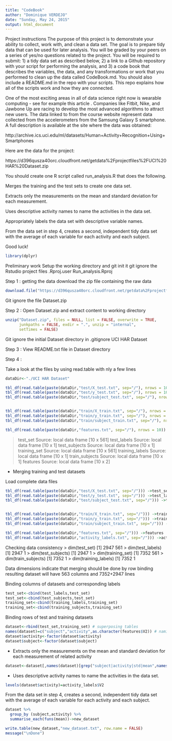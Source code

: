 ```yaml
---
title: "CodeBook"
author: "Dominique VERDEJO"
date: "Sunday, May 24, 2015"
output: html_document
---
```


Project instructions
The purpose of this project is to demonstrate your ability to collect, work with, and clean a data set. The goal is to prepare tidy data that can be used for later analysis. You will be graded by your peers on a series of yes/no questions related to the project. You will be required to submit: 1) a tidy data set as described below, 2) a link to a Github repository with your script for performing the analysis, and 3) a code book that describes the variables, the data, and any transformations or work that you performed to clean up the data called CodeBook.md. You should also include a README.md in the repo with your scripts. This repo explains how all of the scripts work and how they are connected.  

One of the most exciting areas in all of data science right now is wearable computing - see for example this article . Companies like Fitbit, Nike, and Jawbone Up are racing to develop the most advanced algorithms to attract new users. The data linked to from the course website represent data collected from the accelerometers from the Samsung Galaxy S smartphone. A full description is available at the site where the data was obtained: 

http://archive.ics.uci.edu/ml/datasets/Human+Activity+Recognition+Using+Smartphones 

Here are the data for the project: 

https://d396qusza40orc.cloudfront.net/getdata%2Fprojectfiles%2FUCI%20HAR%20Dataset.zip 

You should create one R script called run_analysis.R that does the following. 
 
  Merges the training and the test sets to create one data set.

  Extracts only the measurements on the mean and standard deviation for each measurement. 
  
  Uses descriptive activity names to name the activities in the data set.
  
  Appropriately labels the data set with descriptive variable names. 
  
  From the data set in step 4, creates a second, independent tidy data set with the average of each variable for each activity and each subject.

Good luck!
```r
library(dplyr)
```

Preliminary work
Setup the working directory and git init it
git ignore the Rstudio project files
.Rproj.user
Run_analysis.Rproj

Step 1 : getting the data
download the zip file containing the raw data
```r
download.file("https://d396qusza40orc.cloudfront.net/getdata%2Fprojectfiles%2FUCI%20HAR%20Dataset.zip", "Dataset.zip", method = "curl")
```
Git ignore the file Dataset.zip

Step 2 : 
Open Dataset.zip and extract content to working directory

```r
unzip("Dataset.zip", files = NULL, list = FALSE, overwrite = TRUE,
      junkpaths = FALSE, exdir = ".", unzip = "internal",
      setTimes = FALSE)
```

Git ignore the initial Dataset directory in .gitignore
UCI HAR Dataset

Step 3 :
View README.txt file in Dataset directory

Step 4 :

Take a look at the files by using read.table with nly a few lines


```r

dataDir<-"./UCI HAR Dataset"

tbl_df(read.table(paste(dataDir,"test/X_test.txt", sep="/"), nrows = 10)) ->test_set
tbl_df(read.table(paste(dataDir,"test/y_test.txt", sep="/"), nrows = 10)) ->test_labels
tbl_df(read.table(paste(dataDir,"test/subject_test.txt", sep="/"), nrows = 10)) ->test_subjects


tbl_df(read.table(paste(dataDir,"train/X_train.txt", sep="/"), nrows = 10)) ->training_set
tbl_df(read.table(paste(dataDir,"train/y_train.txt", sep="/"), nrows = 10)) ->training_labels
tbl_df(read.table(paste(dataDir,"train/subject_train.txt", sep="/"), nrows = 10)) ->train_subjects

tbl_df(read.table(paste(dataDir,"features.txt", sep="/"), nrows = 10)) ->features


```

> test_set
Source: local data frame [10 x 561]
> test_labels
Source: local data frame [10 x 1]
> test_subjects
Source: local data frame [10 x 1]
> training_set
Source: local data frame [10 x 561]
> training_labels
Source: local data frame [10 x 1]
> train_subjects
Source: local data frame [10 x 1]
> features
Source: local data frame [10 x 2]


* Merging training and test datasets

Load complete data files

```r
tbl_df(read.table(paste(dataDir,"test/X_test.txt", sep="/"))) ->test_set
tbl_df(read.table(paste(dataDir,"test/y_test.txt", sep="/"))) ->test_labels
tbl_df(read.table(paste(dataDir,"test/subject_test.txt", sep="/"))) ->test_subjects


tbl_df(read.table(paste(dataDir,"train/X_train.txt", sep="/"))) ->training_set
tbl_df(read.table(paste(dataDir,"train/y_train.txt", sep="/"))) ->training_labels
tbl_df(read.table(paste(dataDir,"train/subject_train.txt", sep="/"))) ->training_subjects

tbl_df(read.table(paste(dataDir,"features.txt", sep="/"))) ->features
tbl_df(read.table(paste(dataDir,"activity_labels.txt", sep="/"))) ->activity_labels
```


Checking data consistency
> dim(test_set)
[1] 2947  561
> dim(test_labels)
[1] 2947    1
> dim(test_subjects)
[1] 2947    1
> dim(training_set)
[1] 7352  561
> dim(train_subjects)
[1] 7352    1
> dim(training_labels)
[1] 7352    1

Data dimensions indicate that merging should be done by row binding
resulting dataset will have 563 columns and 7352+2947 lines

Binding columns of datasets and corresponding labels

```r
test_set<-cbind(test_labels,test_set)
test_set<-cbind(test_subjects,test_set)
training_set<-cbind(training_labels,training_set)
training_set<-cbind(training_subjects,training_set)
```
Binding rows of test and training datasets

```r
dataset<-rbind(test_set,training_set) # superposing tables
names(dataset)=c("subject","activity",as.character(features$V2)) # naming variables
dataset$activity<-factor(dataset$activity)
dataset$subject<-factor(dataset$subject)
```
* Extracts only the measurements on the mean and standard deviation for each measurement of related activity

```r
dataset<-dataset[,names(dataset)[grep("subject|activity|std|mean",names(dataset))]] #subsetting relevant columns
```
* Uses descriptive activity names to name the activities in the data set.
```r
levels(dataset$activity)=activity_labels$V2
```
From the data set in step 4, creates a second, independent tidy data set with the average of each variable for each activity and each subject.
```r
dataset %>%
  group_by (subject,activity) %>%
  summarise_each(funs(mean))->new_dataset

write.table(new_dataset,"new_dataset.txt", row.name = FALSE)
message("\nDone")
```

